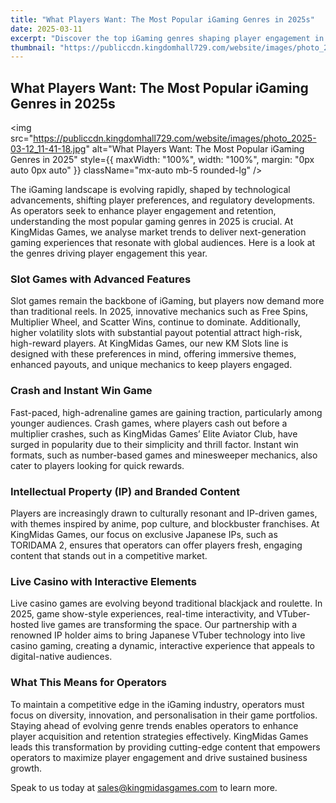 ```yaml
---
title: "What Players Want: The Most Popular iGaming Genres in 2025s"
date: 2025-03-11
excerpt: "Discover the top iGaming genres shaping player engagement in 2025. From advanced slot mechanics to VTuber-hosted live casino games, KingMidas Games is at the forefront of innovation."
thumbnail: "https://publiccdn.kingdomhall729.com/website/images/photo_2025-03-12_11-41-18.jpg"
---
```



<div className="newsContent" style={{ maxWidth: '750px', margin: '0 auto', color: 'white' }}>
  <div className="newsHeader" style={{ textAlign: 'center', marginBottom: '20px' }}>
    <h2 className="text-lg font-bold Montserrat">What Players Want: The Most Popular iGaming Genres in 2025s</h2>
  </div>

  <img
    src="https://publiccdn.kingdomhall729.com/website/images/photo_2025-03-12_11-41-18.jpg"
    alt="What Players Want: The Most Popular iGaming Genres in 2025"
    style={{ maxWidth: "100%", width: "100%", margin: "0px auto 0px auto" }}
    className="mx-auto mb-5 rounded-lg"
  />

  <div style={{ margin: "20px auto 0px", textAlign: "justify" }}>
    The iGaming landscape is evolving rapidly, shaped by technological advancements, shifting player preferences, and regulatory developments. As operators seek to enhance player engagement and retention, understanding the most popular gaming genres in 2025 is crucial. At KingMidas Games, we analyse market trends to deliver next-generation gaming experiences that resonate with global audiences. Here is a look at the genres driving player engagement this year.
  </div>

  <div style={{ margin: "20px auto 0px", textAlign: "justify" }}>
    <h3 className="text-lg font-bold">Slot Games with Advanced Features</h3>
    <p>
      Slot games remain the backbone of iGaming, but players now demand more than traditional reels. In 2025, innovative mechanics such as Free Spins, Multiplier Wheel, and Scatter Wins, continue to dominate. Additionally, higher volatility slots with substantial payout potential attract high-risk, high-reward players. At KingMidas Games, our new KM Slots line is designed with these preferences in mind, offering immersive themes, enhanced payouts, and unique mechanics to keep players engaged.
    </p>
  </div>

  <div style={{ margin: "20px auto 0px", textAlign: "justify" }}>
    <h3 className="text-lg font-bold">Crash and Instant Win Game</h3>
    <p>
      Fast-paced, high-adrenaline games are gaining traction, particularly among younger audiences. Crash games, where players cash out before a multiplier crashes, such as KingMidas Games’ Elite Aviator Club, have surged in popularity due to their simplicity and thrill factor. Instant win formats, such as number-based games and minesweeper mechanics, also cater to players looking for quick rewards.
    </p>
  </div>

  <div style={{ margin: "20px auto 0px", textAlign: "justify" }}>
    <h3 className="text-lg font-bold">Intellectual Property (IP) and Branded Content</h3>
    <p>
      Players are increasingly drawn to culturally resonant and IP-driven games, with themes inspired by anime, pop culture, and blockbuster franchises. At KingMidas Games, our focus on exclusive Japanese IPs, such as TORIDAMA 2, ensures that operators can offer players fresh, engaging content that stands out in a competitive market.
    </p>
  </div>

  <div style={{ margin: "20px auto 0px", textAlign: "justify" }}>
    <h3 className="text-lg font-bold">Live Casino with Interactive Elements</h3>
    <p>
      Live casino games are evolving beyond traditional blackjack and roulette. In 2025, game show-style experiences, real-time interactivity, and VTuber-hosted live games are transforming the space. Our partnership with a renowned IP holder aims to bring Japanese VTuber technology into live casino gaming, creating a dynamic, interactive experience that appeals to digital-native audiences.
    </p>
  </div>

  <div style={{ margin: "20px auto 0px", textAlign: "justify" }}>
    <h3 className="text-lg font-bold">What This Means for Operators</h3>
    <p>
      To maintain a competitive edge in the iGaming industry, operators must focus on diversity, innovation, and personalisation in their game portfolios. Staying ahead of evolving genre trends enables operators to enhance player acquisition and retention strategies effectively. KingMidas Games leads this transformation by providing cutting-edge content that empowers operators to maximize player engagement and drive sustained business growth.
    </p>
  </div>

  <div style={{ margin: "20px auto 0px auto", textAlign: "justify" }}>
    Speak to us today at <a href="mailto:sales@kingmidasgames.com">sales@kingmidasgames.com</a> to learn more.
  </div>
</div>